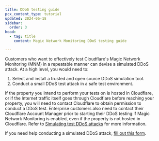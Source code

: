 ```yaml
---
title: DDoS testing guide
pcx_content_type: tutorial
updated: 2024-06-18
sidebar:
  order: 3
head:
  - tag: title
    content: Magic Network Monitoring DDoS testing guide

---
```




Customers who want to effectively test Cloudflare's Magic Network Monitoring (MNM) in a repeatable manner can devise a simulated DDoS attack. At a high level, you would need to:

1. Select and install a trusted and open source DDoS simulation tool.
2. Conduct a small DDoS test attack in a safe test environment.

If the property you intend to perform your tests on is hosted in Cloudflare, or if the Internet traffic itself goes through Cloudflare before reaching your property, you will need to contact Cloudflare to obtain permission to conduct a DDoS test. Enterprise customers also need to contact their Cloudflare Account Manager prior to starting their DDoS testing if Magic Network Monitoring is enabled, even if the property is not hosted in Cloudflare. Refer to [Simulating test DDoS attacks](/ddos-protection/reference/simulate-ddos-attack/) for more information.

If you need help conducting a simulated DDoS attack, [fill out this form](https://forms.gle/6tBZNu7shoaCmP9h6).
